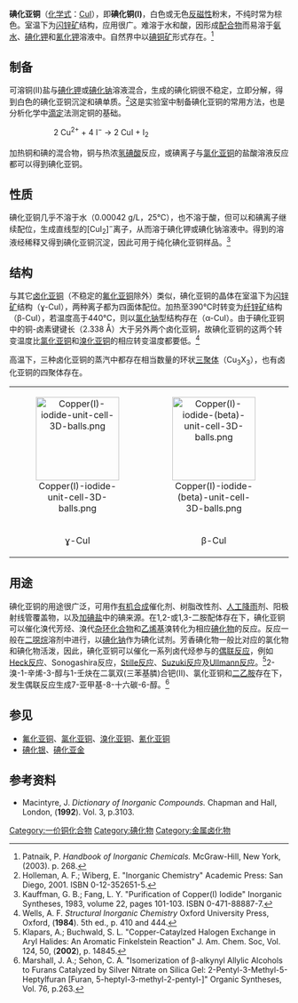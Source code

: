 {{Chembox
|   Name = 碘化亚铜
|   ImageFile = Copper(I) iodide sample.jpg
<!-- | ImageSize = 200px -->
|   ImageName = 碘化亚铜
|   IUPACName = Copper(I) iodide
|   IUPACNameZh = 碘化铜(I)
|   OtherNames = 
| Section1 = {{Chembox Identifiers
| CASNo = 7681-65-4
| CASNo_Ref = {{cascite|correct|CAS}}
|    SMILES  =  [Cu+].[I-]
|  ChemSpiderID_Ref  = {{chemspidercite|correct|chemspider}}|  ChemSpiderID  =  22766
|  InChI  =  1/Cu.HI/h;1H/q+1;/p-1
|  InChIKey  =  LSXDOTMGLUJQCM-REWHXWOFAV
|  StdInChI_Ref  = {{stdinchicite|correct|chemspider}}|  StdInChI  =  1S/Cu.HI/h;1H/q+1;/p-1
|  StdInChIKey_Ref  = {{stdinchicite|correct|chemspider}}|  StdInChIKey  =  LSXDOTMGLUJQCM-UHFFFAOYSA-M
|  PubChem  =  24350
}}
| Section2 = {{Chembox Properties
|   Formula = CuI
|   MolarMass = 190.45 <ref name=" CRC Handbook of Chemistry and Physics 97th Edition "> {{Cite book | date = 2016-06-24  |  title = CRC Handbook of Chemistry and Physics 97th Edition | accessdate = 2017-10-14 | pages = 4-60 | language = 英语 | ISBN = 1-4987-5428-7 | }} </ref>
|   Appearance = 纯品为白色粉末<ref name=" CRC Handbook of Chemistry and Physics 97th Edition "/>，不纯时常带棕色
|   Density = 5.67 g/cm³（固）<ref name=" CRC Handbook of Chemistry and Physics 97th Edition "/>
|   Solubility = 0.000020 g/100g（20℃）<ref name=" CRC Handbook of Chemistry and Physics 97th Edition "/>
|   SolubleOther = 难溶于稀酸<ref name=" CRC Handbook of Chemistry and Physics 97th Edition "/>，溶于3.5mol/L碘化钾溶液
|   MeltingPt = 591 °C (864 K)<ref name=" CRC Handbook of Chemistry and Physics 97th Edition "/>
|   BoilingPt = 约1290 °C (1573 K)<ref name=" CRC Handbook of Chemistry and Physics 97th Edition "/>
  }}
| Section3 = {{Chembox Structure
|   Coordination = 四面体型
|   CrystalStruct = 立方紧密堆积<ref name=" CRC Handbook of Chemistry and Physics 97th Edition "/>
  }}
| Section7 = {{Chembox Hazards
|   ExternalMSDS =
|   MainHazards = 
  }}
| Section8 = {{Chembox Related
|   OtherAnions = [[氯化亚铜|氯化亚铜]]、[[氧化亚铜|氧化亚铜]]
|   OtherCations = [[碘化银|碘化银]]、[[碘化亚金|碘化亚金]]
  }}
}}

'''碘化亚铜'''（[[化学式|化学式]]：[[铜|Cu]][[碘|I]]），即'''碘化铜(I)'''，白色或无色[[反磁性|反磁性]]粉末，不纯时常为棕色。室温下为[[闪锌矿|闪锌矿]]结构，应用很广。难溶于水和酸，因形成[[配合物|配合物]]而易溶于[[氨水|氨水]]、[[碘化钾|碘化钾]]和[[氰化钾|氰化钾]]溶液中。自然界中以[[碘铜矿|碘铜矿]]形式存在。<ref>Patnaik, P.  ''Handbook of Inorganic Chemicals.'' McGraw-Hill, New York, (2003). p. 268.</ref>

==制备==
可溶铜(II)盐与[[碘化钾|碘化钾]]或[[碘化钠|碘化钠]]溶液混合，生成的碘化铜很不稳定，立即分解，得到白色的碘化亚铜沉淀和碘单质。<ref>Holleman, A. F.; Wiberg, E. "Inorganic Chemistry" Academic Press: San Diego, 2001. ISBN 0-12-352651-5.</ref>这是实验室中制备碘化亚铜的常用方法，也是分析化学中[[滴定|滴定]]法测定铜的基础。
::2 Cu<sup>2+</sup> + 4 I<sup>−</sup> → 2 CuI  +   I<sub>2</sub>

加热铜和碘的混合物，铜与热浓[[氢碘酸|氢碘酸]]反应，或碘离子与[[氯化亚铜|氯化亚铜]]的盐酸溶液反应都可以得到碘化亚铜。

==性质==
碘化亚铜几乎不溶于水（0.00042 g/L，25°C），也不溶于酸，但可以和碘离子继续配位，生成直线型的[CuI<sub>2</sub>]<sup>−</sup>离子，从而溶于碘化钾或碘化钠溶液中。得到的溶液经稀释又得到碘化亚铜沉淀，因此可用于纯化碘化亚铜样品。<ref>Kauffman, G. B.; Fang, L. Y. "Purification of Copper(I) Iodide" Inorganic Syntheses, 1983, volume 22, pages 101-103. ISBN 0-471-88887-7.</ref>

==结构==
与其它[[卤化亚铜|卤化亚铜]]（不稳定的[[氟化亚铜|氟化亚铜]]除外）类似，碘化亚铜的晶体在室温下为[[闪锌矿|闪锌矿]]结构（ɣ-CuI），两种离子都为四面体配位。加热至390°C时转变为[[纤锌矿|纤锌矿]]结构（β-CuI），若温度高于440°C，则以[[氯化钠|氯化钠]]型结构存在（α-CuI）。由于碘化亚铜中的铜-卤素键键长（2.338 Å）大于另外两个卤化亚铜，故碘化亚铜的这两个转变温度比[[氯化亚铜|氯化亚铜]]和[[溴化亚铜|溴化亚铜]]的相应转变温度都要低。<ref>Wells, A. F.  ''Structural Inorganic Chemistry'' Oxford University Press, Oxford, ('''1984'''). 5th ed., p. 410 and 444.</ref>

高温下，三种卤化亚铜的蒸汽中都存在相当数量的环状[[三聚体|三聚体]]（Cu<sub>3</sub>X<sub>3</sub>），也有卤化亚铜的四聚体存在。

<center>
{|align="center"  class="wikitable"
|<center>[[File:Copper(I)-iodide-unit-cell-3D-balls.png|150px]]</center>||<center>[[File:Copper(I)-iodide-(beta)-unit-cell-3D-balls.png|150px]]</center>||<center>[[File:Copper(I)-iodide-(alpha)-unit-cell-3D-balls.png|150px]]</center>
|-
|<center>ɣ-CuI</center>||<center>β-CuI</center>||<center>α-CuI</center>
|}
</center>

==用途==
碘化亚铜的用途很广泛，可用作[[有机合成|有机合成]]催化剂、树脂改性剂、[[人工降雨|人工降雨]]剂、阳极射线管覆盖物，以及[[加碘盐|加碘盐]]中的碘来源。在1,2-或1,3-二胺配体存在下，碘化亚铜可以催化溴代芳烃、溴代[[杂环化合物|杂环化合物]]和[[乙烯基|乙烯基]]溴转化为相应[[有机碘化合物|碘化物]]的反应。反应一般在[[二噁烷|二噁烷]]溶剂中进行，以[[碘化钠|碘化钠]]作为碘化试剂。芳香碘化物一般比对应的氯化物和碘化物活泼，因此，碘化亚铜可以催化一系列卤代烃参与的[[偶联反应|偶联反应]]，例如[[Heck反应|Heck反应]]、Sonogashira反应，[[Stille反应|Stille反应]]、[[Suzuki反应|Suzuki反应]]及[[Ullmann反应|Ullmann反应]]。<ref>Klapars, A.; Buchwald, S. L. "Copper-Cataylzed Halogen Exchange in Aryl Halides: An Aromatic Finkelstein Reaction" J. Am. Chem. Soc, Vol. 124, 50, ('''2002'''), p. 14845.</ref>2-溴-1-辛烯-3-醇与1-壬炔在二氯双(三苯基膦)合钯(II)、氯化亚铜和[[二乙胺|二乙胺]]存在下，发生偶联反应生成7-亚甲基-8-十六碳-6-醇。<ref>Marshall, J. A.; Sehon, C. A. "Isomerization of β-alkynyl Allylic Alcohols to Furans Catalyzed by Silver Nitrate on Silica Gel: 2-Pentyl-3-Methyl-5-Heptylfuran [Furan, 5-heptyl-3-methyl-2-pentyl-]"  Organic Syntheses, Vol. 76, p.263.</ref>

==参见==
{{commonscat|Copper(I) iodide}}
*[[氟化亚铜|氟化亚铜]]、[[氯化亚铜|氯化亚铜]]、[[溴化亚铜|溴化亚铜]]、[[氰化亚铜|氰化亚铜]]
*[[碘化银|碘化银]]、[[碘化亚金|碘化亚金]]

==参考资料==
<div class="references-small">
<references/>
</div>
{{refbegin}}
*Macintyre, J.  ''Dictionary of Inorganic Compounds.''  Chapman and Hall, London, ('''1992'''). Vol. 3, p.3103.
{{refend}}
{{Copper compounds}}
{{碘化合物}}
[[Category:一价铜化合物|Category:一价铜化合物]]
[[Category:碘化物|Category:碘化物]]
[[Category:金属卤化物|Category:金属卤化物]]